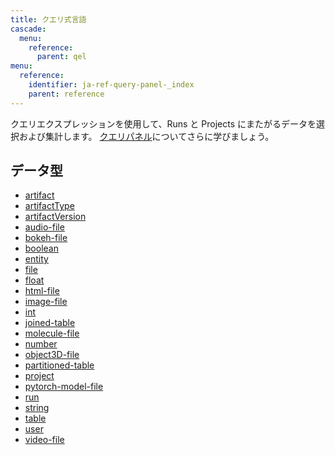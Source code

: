 ---
title: クエリ式言語
cascade:
  menu:
    reference:
      parent: qel
menu:
  reference:
    identifier: ja-ref-query-panel-_index
    parent: reference
---

クエリエクスプレッションを使用して、Runs と Projects にまたがるデータを選択および集計します。
[クエリパネル](/ja/guides/models/app/features/panels/query-panels/)についてさらに学びましょう。

## データ型

* [artifact](./artifact.md)
* [artifactType](./artifact-type.md)
* [artifactVersion](./artifact-version.md)
* [audio-file](./audio-file.md)
* [bokeh-file](./bokeh-file.md)
* [boolean](./boolean.md)
* [entity](./entity.md)
* [file](./file.md)
* [float](./float.md)
* [html-file](./html-file.md)
* [image-file](./image-file.md)
* [int](./int.md)
* [joined-table](./joined-table.md)
* [molecule-file](./molecule-file.md)
* [number](./number.md)
* [object3D-file](./object-3-d-file.md)
* [partitioned-table](./partitioned-table.md)
* [project](./project.md)
* [pytorch-model-file](./pytorch-model-file.md)
* [run](./run.md)
* [string](./string.md)
* [table](./table.md)
* [user](./user.md)
* [video-file](./video-file.md)